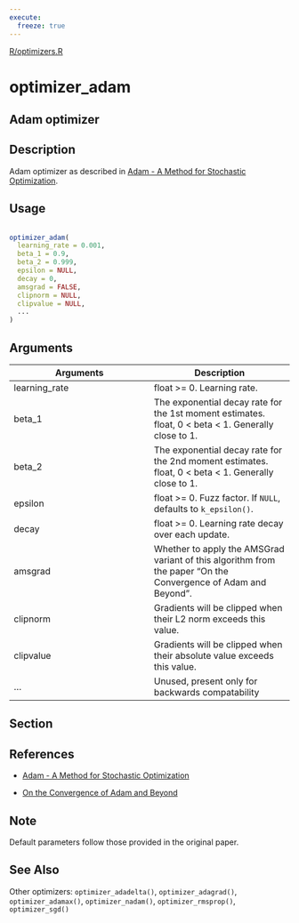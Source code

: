 ```yaml
---
execute:
  freeze: true
---
```


[R/optimizers.R](https://github.com/rstudio/keras//blob/main/R/optimizers.R#L160) 

# optimizer_adam

## Adam optimizer

## Description
 Adam optimizer as described in [Adam - A Method for Stochastic Optimization](https://arxiv.org/abs/1412.6980v8). 


## Usage
```r
 
optimizer_adam( 
  learning_rate = 0.001, 
  beta_1 = 0.9, 
  beta_2 = 0.999, 
  epsilon = NULL, 
  decay = 0, 
  amsgrad = FALSE, 
  clipnorm = NULL, 
  clipvalue = NULL, 
  ... 
) 
```

## Arguments
|Arguments|Description|
|---|---|
| learning_rate | float >= 0. Learning rate. |
| beta_1 | The exponential decay rate for the 1st moment estimates. float, 0 < beta < 1. Generally close to 1. |
| beta_2 | The exponential decay rate for the 2nd moment estimates. float, 0 < beta < 1. Generally close to 1. |
| epsilon | float >= 0. Fuzz factor. If `NULL`, defaults to `k_epsilon()`. |
| decay | float >= 0. Learning rate decay over each update. |
| amsgrad | Whether to apply the AMSGrad variant of this algorithm from the paper "On the Convergence of Adam and Beyond". |
| clipnorm | Gradients will be clipped when their L2 norm exceeds this value. |
| clipvalue | Gradients will be clipped when their absolute value exceeds this value. |
| ... | Unused, present only for backwards compatability |


## Section

## References

   

- [Adam - A Method for Stochastic Optimization](https://arxiv.org/abs/1412.6980v8) 

- [On the Convergence of Adam and Beyond](https://openreview.net/forum?id=ryQu7f-RZ) 

 


## Note
 Default parameters follow those provided in the original paper. 


## See Also
 Other optimizers:  `optimizer_adadelta()`, `optimizer_adagrad()`, `optimizer_adamax()`, `optimizer_nadam()`, `optimizer_rmsprop()`, `optimizer_sgd()` 

